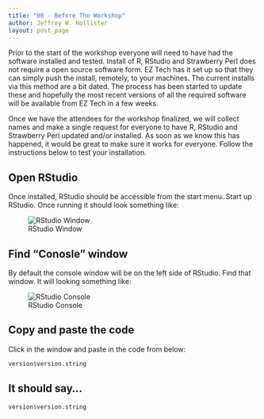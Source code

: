 ```yaml
---
title: "00 - Before The Workshop"
author: Jeffrey W. Hollister
layout: post_page
---
```


Prior to the start of the workshop everyone will need to have had the software 
installed and tested.  Install of R, RStudio and Strawberry Perl does not require a open source software form.  EZ Tech has it set up so that they can simply push the install, remotely, to your machines.  The current installs via this method are a bit dated.  The process has been started to update these and hopefully the most recent versions of all the required software will be available from EZ Tech in a few weeks.

Once we have the attendees for the workshop finalized, we will collect names and make a single request for everyone to have R, RStudio and Strawberry Perl updated and/or installed.  As soon as we know this has happened, it would be great to make sure it works for everyone.  Follow the instructions below to test your installation.

## Open RStudio
Once installed, RStudio should be accessible from the start menu.  Start up RStudio.  Once running it should look something like:

![RStudio Window](/gedr/figure/rstudio.png)

## Find "Conosle" window
By default the console window will be on the left side of RStudio.  Find that window.  It will looking something like:  

![RStudio Console](/gedr/figure/rstudio_console.png)

## Copy and paste the code
Click in the window and paste in the code from below:

```r
version$version.string
```

## It should say...

```r
version$version.string
```



